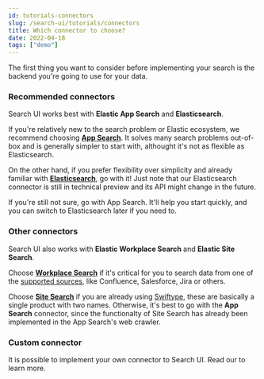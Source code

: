 ```yaml
---
id: tutorials-connectors
slug: /search-ui/tutorials/connectors
title: Which connector to choose?
date: 2022-04-18
tags: ["demo"]
---
```


The first thing you want to consider before implementing your search is the backend you're going to use for your data.

### Recommended connectors

Search UI works best with **Elastic App Search** and **Elasticsearch**.

If you're relatively new to the search problem or Elastic ecosystem, we recommend choosing **[App Search](https://www.elastic.co/enterprise-search/search-applications)**. It solves many search problems out-of-box and is generally simpler to start with, althought it's not as flexible as Elasticsearch.

On the other hand, if you prefer flexibility over simplicity and already familiar with **[Elasticsearch](https://www.elastic.co/elasticsearch)**, go with it! Just note that our Elasticsearch connector is still in technical preview and its API might change in the future.

If you're still not sure, go with App Search. It'll help you start quickly, and you can switch to Elasticsearch later if you need to.

### Other connectors

Search UI also works with **Elastic Workplace Search** and **Elastic Site Search**.

Choose **[Workplace Search](https://www.elastic.co/enterprise-search/workplace-search)** if it's critical for you to search data from one of the [supported sources](https://www.elastic.co/guide/en/workplace-search/current/workplace-search-content-sources.html#oauth-first-party-content-sources), like Confluence, Salesforce, Jira or others.

Choose **[Site Search](https://www.elastic.co/enterprise-search/site-search)** if you are already using [Swiftype](https://swiftype.com/), these are basically a single product with two names. Otherwise, it's best to go with the **App Search** connector, since the functionalty of Site Search has already been implemented in the App Search's web crawler.

### Custom connector

It is possible to implement your own connector to Search UI. Read our <DocLink id="guides-building-a-custom-connector" text="Custom connector guide" /> to learn more.
